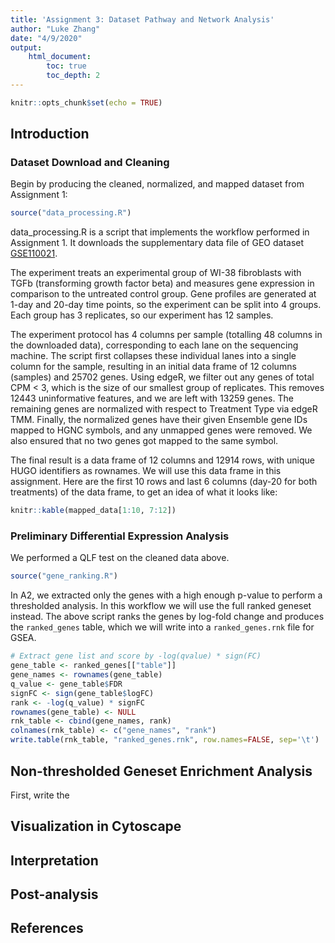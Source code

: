 ---
title: 'Assignment 3: Dataset Pathway and Network Analysis'
author: "Luke Zhang"
date: "4/9/2020"
output: 
    html_document:
        toc: true
        toc_depth: 2
---

```{r setup, include=FALSE}
knitr::opts_chunk$set(echo = TRUE)
```

## Introduction

### Dataset Download and Cleaning

Begin by producing the cleaned, normalized, and mapped dataset from Assignment 1:

```{r a1, results='hide', message=FALSE}
source("data_processing.R")
```

data_processing.R is a script that implements the workflow performed in Assignment 1. It downloads the supplementary data file of GEO dataset [GSE110021](https://www.ncbi.nlm.nih.gov/geo/query/acc.cgi?acc=GSE110021).

The experiment treats an experimental group of WI-38 fibroblasts with TGFb (transforming growth factor beta) and measures gene expression in comparison to the untreated control group. Gene profiles are generated at 1-day and 20-day time points, so the experiment can be split into 4 groups. Each group has 3 replicates, so our experiment has 12 samples.

The experiment protocol has 4 columns per sample (totalling 48 columns in the downloaded data), corresponding to each lane on the sequencing machine. The script first collapses these individual lanes into a single column for the sample, resulting in an initial data frame of 12 columns (samples) and 25702 genes. Using edgeR, we filter out any genes of total CPM < 3, which is the size of our smallest group of replicates. This removes 12443 uninformative features, and we are left with 13259 genes. The remaining genes are normalized with respect to Treatment Type via edgeR TMM. Finally, the normalized genes have their given Ensemble gene IDs mapped to HGNC symbols, and any unmapped genes were removed. We also ensured that no two genes got mapped to the same symbol.

The final result is a data frame of 12 columns and 12914 rows, with unique HUGO identifiers as rownames. We will use this data frame in this assignment. Here are the first 10 rows and last 6 columns (day-20 for both treatments) of the data frame, to get an idea of what it looks like:

```{r}
knitr::kable(mapped_data[1:10, 7:12])
```

### Preliminary Differential Expression Analysis

We performed a QLF test on the cleaned data above.

```{r a2, results='hide', message=FALSE}
source("gene_ranking.R")
```

In A2, we extracted only the genes with a high enough p-value to perform a thresholded analysis. In this workflow we will use the full ranked geneset instead. The above script ranks the genes by log-fold change and produces the `ranked_genes` table, which we will write into a `ranked_genes.rnk` file for GSEA.

```{r rnk}
# Extract gene list and score by -log(qvalue) * sign(FC)
gene_table <- ranked_genes[["table"]]
gene_names <- rownames(gene_table)
q_value <- gene_table$FDR
signFC <- sign(gene_table$logFC)
rank <- -log(q_value) * signFC
rownames(gene_table) <- NULL
rnk_table <- cbind(gene_names, rank)
colnames(rnk_table) <- c("gene_names", "rank")
write.table(rnk_table, "ranked_genes.rnk", row.names=FALSE, sep='\t')
```

## Non-thresholded Geneset Enrichment Analysis

First, write the 

## Visualization in Cytoscape

## Interpretation

## Post-analysis

## References

